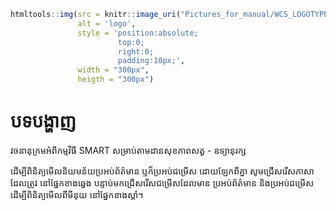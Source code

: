 ```r
htmltools::img(src = knitr::image_uri("Pictures_for_manual/WCS_LOGOTYPE.png"), 
               alt = 'logo', 
               style = 'position:absolute; 
                        top:0; 
                        right:0; 
                        padding:10px;',
               width = "300px", 
               heigth = "300px")
```

# បទបង្ហាញ
 
វចនានុក្រមអំពីកម្មវិធី SMART សម្រាប់តាមដានសុខភាពសត្វ - ឧទ្យានុរក្ស

ដើម្បីពិនិត្យមើលនិយមន័យប្រអប់ព័ត៌មាន ឬក៏ប្រអប់ជម្រើស ដោយឡែកពីគ្នា សូមជ្រើសរើសភាសាដែលត្រូវ នៅផ្នែកខាងឆ្វេង បន្ទាប់មកជ្រើសរើសជម្រើសដែលមាន ប្រអប់ព័ត៌មាន និងប្រអប់ជម្រើស ដើម្បីពិនិត្យមើលពីមីនុយ នៅផ្នែកខាងស្តាំ។